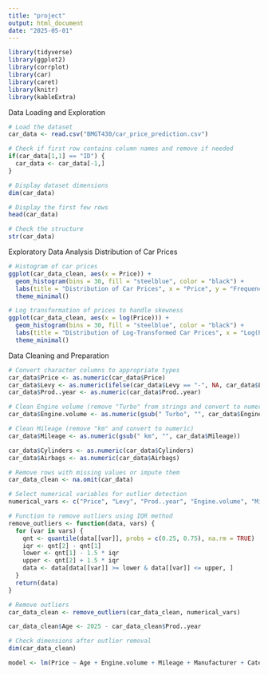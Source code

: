 ```yaml
---
title: "project"
output: html_document
date: "2025-05-01"
---
```


```r
library(tidyverse)
library(ggplot2)
library(corrplot)
library(car)
library(caret)
library(knitr)
library(kableExtra)
```

Data Loading and Exploration
```r
# Load the dataset
car_data <- read.csv("BMGT430/car_price_prediction.csv")

# Check if first row contains column names and remove if needed
if(car_data[1,1] == "ID") {
  car_data <- car_data[-1,]
}

# Display dataset dimensions
dim(car_data)

# Display the first few rows
head(car_data)

# Check the structure
str(car_data)
```

Exploratory Data Analysis
Distribution of Car Prices
```r
# Histogram of car prices
ggplot(car_data_clean, aes(x = Price)) +
  geom_histogram(bins = 30, fill = "steelblue", color = "black") +
  labs(title = "Distribution of Car Prices", x = "Price", y = "Frequency") +
  theme_minimal()

# Log transformation of prices to handle skewness
ggplot(car_data_clean, aes(x = log(Price))) +
  geom_histogram(bins = 30, fill = "steelblue", color = "black") +
  labs(title = "Distribution of Log-Transformed Car Prices", x = "Log(Price)", y = "Frequency") +
  theme_minimal()

```
Data Cleaning and Preparation
```r
# Convert character columns to appropriate types
car_data$Price <- as.numeric(car_data$Price)
car_data$Levy <- as.numeric(ifelse(car_data$Levy == "-", NA, car_data$Levy))
car_data$Prod..year <- as.numeric(car_data$Prod..year)

# Clean Engine volume (remove "Turbo" from strings and convert to numeric)
car_data$Engine.volume <- as.numeric(gsub(" Turbo", "", car_data$Engine.volume))

# Clean Mileage (remove "km" and convert to numeric)
car_data$Mileage <- as.numeric(gsub(" km", "", car_data$Mileage))

car_data$Cylinders <- as.numeric(car_data$Cylinders)
car_data$Airbags <- as.numeric(car_data$Airbags)

# Remove rows with missing values or impute them
car_data_clean <- na.omit(car_data)

# Select numerical variables for outlier detection
numerical_vars <- c("Price", "Levy", "Prod..year", "Engine.volume", "Mileage", "Cylinders", "Airbags")

# Function to remove outliers using IQR method
remove_outliers <- function(data, vars) {
  for (var in vars) {
    qnt <- quantile(data[[var]], probs = c(0.25, 0.75), na.rm = TRUE)
    iqr <- qnt[2] - qnt[1]
    lower <- qnt[1] - 1.5 * iqr
    upper <- qnt[2] + 1.5 * iqr
    data <- data[data[[var]] >= lower & data[[var]] <= upper, ]
  }
  return(data)
}

# Remove outliers
car_data_clean <- remove_outliers(car_data_clean, numerical_vars)

car_data_clean$Age <- 2025 - car_data_clean$Prod..year

# Check dimensions after outlier removal
dim(car_data_clean)
```

```r
model <- lm(Price ~ Age + Engine.volume + Mileage + Manufacturer + Category + Leather.interior + Fuel.type + Gear.box.type + Drive.wheels + Wheel + Color + Airbags, data = car_data_clean)
```
